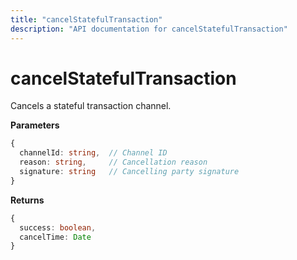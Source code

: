 ```yaml
---
title: "cancelStatefulTransaction"
description: "API documentation for cancelStatefulTransaction"
---
```


# cancelStatefulTransaction

Cancels a stateful transaction channel.

**Parameters**
```typescript
{
  channelId: string,  // Channel ID
  reason: string,     // Cancellation reason
  signature: string   // Cancelling party signature
}
```

**Returns**
```typescript
{
  success: boolean,
  cancelTime: Date
}
```


